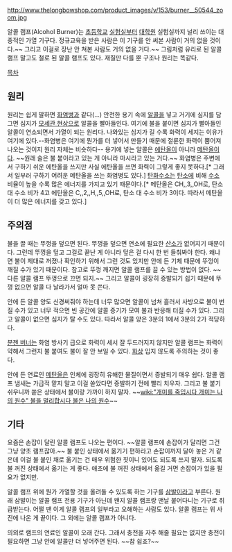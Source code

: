 http://www.thelongbowshop.com/product_images/v/153/burner__50544_zoom.jpg

알콜 램프(Alcohol Burner)는 [[초등학교]] [[실험실]]부터 [[대학원]] 실험실까지 널리 쓰이는 대중적인 가열 기구다. 정규교육을 받은 사람은 이 기구를 안 써본 사람이 거의 없을 것이다.~~ 그리고 이걸로 장난 안 쳐본 사람도 거의 없을 거다.~~
그림처럼 유리로 된 알콜 램프 말고도 철로 된 알콜 램프도 있다. 재질만 다를 뿐 구조나 원리는 똑같다.

[[목차]]

== 원리 ==

원리는 쉽게 말하면 [[화염병]]과 같다(...) 안전한 용기 속에 [[알콜]]을 넣고 거기에 심지를 담그면 심지가 [[모세관 현상]]으로 알콜을 빨아들인다. 여기에 불을 붙이면 심지가 빨아들인 알콜이 연소되면서 가열이 되는 원리다. 나와있는 심지가 길 수록 화력이 세지는 이유가 여기에 있다.--화염병은 여기에 뭔가를 더 넣어서 만들기 때문에 절륜한 화력이 뿜어져 나오는 것이지 원리 자체는 비슷하다--
용기에 넣는 알콜은 [[에탄올]]이 아니라 [[메탄올]]이다. ~~원래 술은 불 붙이라고 있는 게 아니라 마시라고 있는 거다.~~ 화염병은 주변에서 구하기 쉬운 에탄올을 쓰지만 사실 에탄올을 쓰면 화력이 그렇게 좋지 못하다.[* 그래서 일부러 구하기 어려운 메탄올을 쓰는 화염병도 있다.] [[탄화수소]]는 [[탄소]]에 비해 [[수소]] 비율이 높을 수록 많은 에너지를 가지고 있기 때문이다.[* 메탄올은 CH,,3,,OH로, 탄소 대 수소 비가 4고 에탄올은 C,,2,,H,,5,,OH로, 탄소 대 수소 비가 3이다. 따라서 메탄올이 더 많은 에너지를 갖고 있다.]

== 주의점 ==

불을 끌 때는 뚜껑을 덮으면 된다. 뚜껑을 덮으면 연소에 필요한 [[산소]]가 없어지기 때문이다. 그런데 뚜껑을 덮고 그걸로 끝난 게 아니라 덮은 걸 다시 한 번 들춰봐야 한다. 왜냐면 불이 제대로 꺼졌나 확인하기 위해서 그런 것도 있지만 안에 든 기체 때문에 뚜껑이 깨질 수가 있기 때문이다. 참고로 뚜껑 깨지면 알콜 램프를 끌 수 있는 방법이 없다. ~~다른 알콜 램프 뚜껑으로 끄면 되지.~~ 그리고 알콜이 굉장히 증발되기 쉽기 때문에 뚜껑 없으면 알콜 다 날라가서 얼마 못 쓴다.

안에 든 알콜 양도 신경써줘야 하는데 너무 많으면 알콜이 넘쳐 흘러서 사방으로 불이 번질 수가 있고 너무 적으면 빈 공간에 알콜 증기가 모여 불과 반응해 터질 수가 있다. 그리고 알콜이 없으면 심지가 탈 수도 있다. 따라서 알콜 양은 3분의 1에서 3분의 2가 적당하다.

[[분젠 버너]]는 화염 방사기 급으로 화력이 세서 잘 두드러지지 않지만 알콜 램프는 화력이 약해서 그런지 불 붙여도 불이 잘 안 보일 수 있다. [[화상]] 입지 않도록 주의하는 것이 좋다.

안에 든 연료인 [[메탄올]]은 인체에 굉장히 유해한 물질이면서 증발되기 매우 쉽다. 알콜 램프 냄새는 가급적 맡지 말고 이걸 쏟았다면 증발하기 전에 빨리 치우자. 그리고 불 붙기 쉬우니까 쏟은 상태에서 불이랑 가까이 하지 말자. ~~[[wiki:"개미를 죽입시다 개미는 나의 원수" 불을 멀리합시다 불은 나의 원수]]~~

== 기타 ==

요즘은 손잡이 달린 알콜 램프도 나오는 편이다. ~~알콜 램프에 손잡이가 달리면 그건 그냥 양초 램프잖아.~~ 불 붙인 상태에서 옮기기 편하라고 손잡이까지 달아 놓은 거 같은데 이걸 불 붙인 채로 옮기는 건 매우 위험한 짓이니 있어도 되도록 쓰지 말자. 되도록 불 꺼진 상태에서 옮기는 게 좋다. 애초에 불 꺼진 상태에서 옮길 거면 손잡이가 있을 필요가 없지만.

알콜 램프 위에 뭔가 가열할 것을 올려둘 수 있도록 하는 기구를 [[삼발이]]라고 부른다. 원래 삼발이는 알콜 램프 전용 기구가 아닌데 왠지 알콜 램프랑 맨날 붙어다니는 기구로 취급받는다. 어떨 땐 이게 알콜 램프의 일부라고 오해하는 사람도 있다. 알콜 램프는 위 사진에 나온 게 끝이다. 그 외에는 알콜 램프가 아니다.

의외로 램프의 연료인 알콜이 오래 간다. 그래서 충전을 자주 해줄 필요는 없지만 충전이 필요하면 그냥 안에 알콜만 더 넣어주면 된다. ~~참 쉽죠?~~
